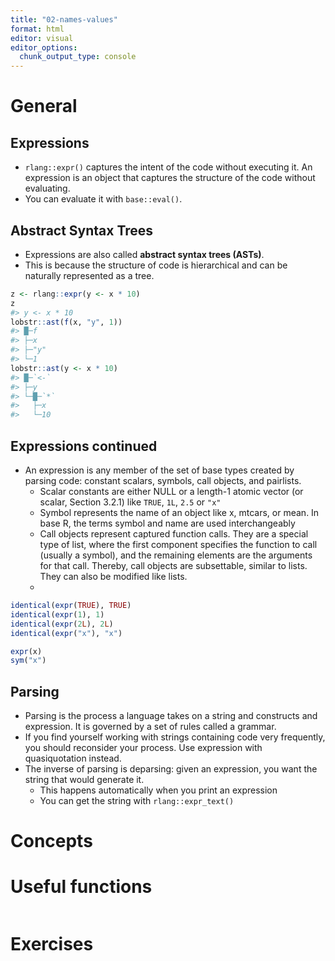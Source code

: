 ```yaml
---
title: "02-names-values"
format: html
editor: visual
editor_options: 
  chunk_output_type: console
---
```


# General

## Expressions

- `rlang::expr()` captures the intent of the code without executing it. An expression is an object that captures the structure of the code without evaluating.
- You can evaluate it with `base::eval()`.

## Abstract Syntax Trees
- Expressions are also called **abstract syntax trees (ASTs)**. 
- This is because the structure of code is hierarchical and can be naturally represented as a tree.

```r
z <- rlang::expr(y <- x * 10)
z
#> y <- x * 10
lobstr::ast(f(x, "y", 1))
#> █─f 
#> ├─x 
#> ├─"y" 
#> └─1
lobstr::ast(y <- x * 10)
#> █─`<-` 
#> ├─y 
#> └─█─`*` 
#>   ├─x 
#>   └─10
```

## Expressions continued

- An expression is any member of the set of base types created by parsing code: constant scalars, symbols, call objects, and pairlists.
  - Scalar constants are either NULL or a length-1 atomic vector (or scalar, Section 3.2.1) like `TRUE`, `1L`, `2.5` or `"x"`
  - Symbol represents the name of an object like x, mtcars, or mean. In base R, the terms symbol and name are used interchangeably
  - Call objects represent captured function calls. They are a special type of list, where the first component specifies the function to call (usually a symbol), and the remaining elements are the arguments for that call. Thereby, call objects are subsettable, similar to lists. They can also be modified like lists.
  - 


```r
identical(expr(TRUE), TRUE)
identical(expr(1), 1)
identical(expr(2L), 2L)
identical(expr("x"), "x")

expr(x)
sym("x")
```

## Parsing

- Parsing is the process a language takes on a string and constructs and expression. It is governed by a set of rules called a grammar.
- If you find yourself working with strings containing code very frequently, you should reconsider your process.  Use expression with quasiquotation instead.
- The inverse of parsing is deparsing: given an expression, you want the string that would generate it.
  - This happens automatically when you print an expression
  - You can get the string with `rlang::expr_text()`


# Concepts

# Useful functions

```r

```

# Exercises
